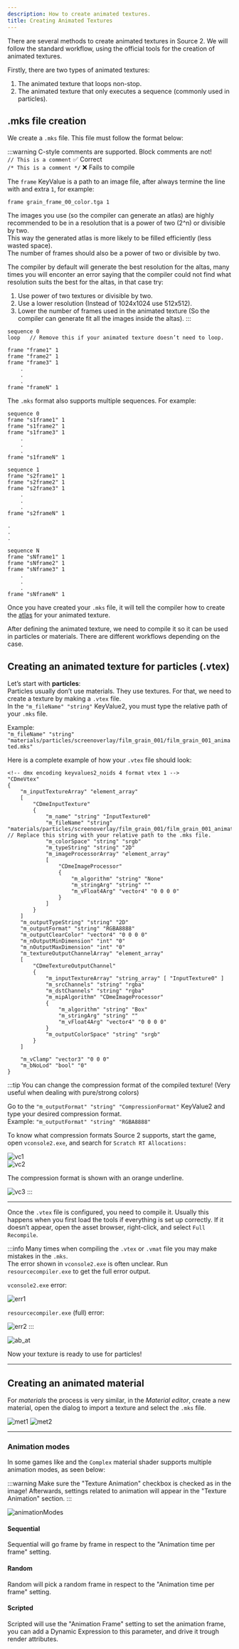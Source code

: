 ```yaml
---
description: How to create animated textures. 
title: Creating Animated Textures
---
```


There are several methods to create animated textures in Source 2. We will follow the standard workflow, using the official tools for the creation of animated textures.  

Firstly, there are two types of animated textures:  
1. The animated texture that loops non-stop.  
2. The animated texture that only executes a sequence (commonly used in particles).  

## .mks file creation

We create a `.mks` file. This file must follow the format below:

:::warning
C-style comments are supported. Block comments are not!  
`// This is a comment` ✅ Correct  
`/* This is a comment */` ❌ Fails to compile

The `frame` KeyValue is a path to an image file, after always termine the line with and extra `1`, for example:

`frame grain_frame_00_color.tga 1`

The images you use (so the compiler can generate an atlas) are highly recommended to be in a resolution that is a power of two (2^n) or divisible by two.  
This way the generated atlas is more likely to be filled efficiently (less wasted space).  
The number of frames should also be a power of two or divisible by two.

The compiler by default will generate the best resolution for the altas, many times you will enconter an error saying that the compiler could not find what resolution suits the best for the altas,
in that case try:

1. Use power of two textures or divisible by two.
2. Use a lower resolution (Instead of 1024x1024 use 512x512).
3. Lower the number of frames used in the animated texture (So the compiler can generate fit all the images inside the altas). 
:::
```
sequence 0
loop   // Remove this if your animated texture doesn’t need to loop. 

frame "frame1" 1
frame "frame2" 1
frame "frame3" 1
    .
    .
    .
frame "frameN" 1
```

The `.mks` format also supports multiple sequences. For example:

```
sequence 0
frame "s1frame1" 1
frame "s1frame2" 1
frame "s1frame3" 1
    .
    .
    .
frame "s1frameN" 1

sequence 1
frame "s2frame1" 1
frame "s2frame2" 1
frame "s2frame3" 1
    .
    .
    .
frame "s2frameN" 1

.
.
.

sequence N
frame "sNframe1" 1
frame "sNframe2" 1
frame "sNframe3" 1
    .
    .
    .
frame "sNframeN" 1
```

Once you have created your `.mks` file, it will tell the compiler how to create the [atlas](https://en.wikipedia.org/wiki/Texture_atlas) for your animated texture.  

After defining the animated texture, we need to compile it so it can be used in particles or materials. There are different workflows depending on the case.  

## Creating an animated texture for particles (.vtex)

Let’s start with **particles**:  
Particles usually don’t use materials. They use textures. For that, we need to create a texture by making a `.vtex` file.  
In the `"m_fileName" "string"` KeyValue2, you must type the relative path of your `.mks` file.  

Example:  
`"m_fileName" "string" "materials/particles/screenoverlay/film_grain_001/film_grain_001_animated.mks"`

Here is a complete example of how your `.vtex` file should look:

```
<!-- dmx encoding keyvalues2_noids 4 format vtex 1 -->
"CDmeVtex"
{
	"m_inputTextureArray" "element_array" 
	[
		"CDmeInputTexture"
		{
			"m_name" "string" "InputTexture0"
			"m_fileName" "string" "materials/particles/screenoverlay/film_grain_001/film_grain_001_animated.mks" // Replace this string with your relative path to the .mks file.
			"m_colorSpace" "string" "srgb"
			"m_typeString" "string" "2D"
			"m_imageProcessorArray" "element_array" 
			[
				"CDmeImageProcessor"
				{
					"m_algorithm" "string" "None"
					"m_stringArg" "string" ""
					"m_vFloat4Arg" "vector4" "0 0 0 0"
				}
			]
		}
	]
	"m_outputTypeString" "string" "2D"
	"m_outputFormat" "string" "RGBA8888"
	"m_outputClearColor" "vector4" "0 0 0 0"
	"m_nOutputMinDimension" "int" "0"
	"m_nOutputMaxDimension" "int" "0"
	"m_textureOutputChannelArray" "element_array" 
    [
		"CDmeTextureOutputChannel"
		{
			"m_inputTextureArray" "string_array" [ "InputTexture0" ]
			"m_srcChannels" "string" "rgba"
			"m_dstChannels" "string" "rgba"
			"m_mipAlgorithm" "CDmeImageProcessor"
			{
				"m_algorithm" "string" "Box"
				"m_stringArg" "string" ""
				"m_vFloat4Arg" "vector4" "0 0 0 0"
			}
			"m_outputColorSpace" "string" "srgb"
		}
	]
	
    "m_vClamp" "vector3" "0 0 0"
    "m_bNoLod" "bool" "0"
}
```

:::tip
You can change the compression format of the compiled texture! (Very useful when dealing with pure/strong colors)

Go to the `"m_outputFormat" "string" "CompressionFormat"` KeyValue2 and type your desired compression format.  
Example: `"m_outputFormat" "string" "RGBA8888"`  

To know what compression formats Source 2 supports, start the game, open `vconsole2.exe`, and search for `Scratch RT Allocations:`  

![vc1](./vconsole2_searchbar.png "vc1")  
![vc2](./vconsole2_cmpr_formats.png "vc2")  

The compression format is shown with an orange underline.  

![vc3](./format.png "vc3")
:::

---
Once the `.vtex` file is configured, you need to compile it. Usually this happens when you first load the tools if everything is set up correctly. If it doesn’t appear, open the asset browser, right-click, and select `Full Recompile`.

:::info
Many times when compiling the `.vtex` or `.vmat` file you may make mistakes in the `.mks`.  
The error shown in `vconsole2.exe` is often unclear. Run `resourcecompiler.exe` to get the full error output.

`vconsole2.exe` error:

![err1](./err1.png "err1")

`resourcecompiler.exe` (full) error: 

![err2](./err2.png "err2")
:::

![ab_at](./assetbrowser_at.png "ab_at")

Now your texture is ready to use for particles!

---

## Creating an animated material

For *materials* the process is very similar, in the *Material editor*, create a new material, open the dialog to import a texture and select the `.mks` file.

![met1](./met1.png "met1")
![met2](./met2.png "met2")

---

### Animation modes

In some games like <Game name="cs2"/> and <Game name="hla"/> the `Complex` material shader supports multiple animation modes, as seen below:

:::warning
Make sure the "Texture Animation" checkbox is checked as in the image! Afterwards, settings related to animation will appear in the "Texture Animation" section. 
:::

![animationModes](./animationModes.png "animation modes")

#### Sequential
Sequential will go frame by frame in respect to the "Animation time per frame" setting.

#### Random
Random will pick a random frame in respect to the "Animation time per frame" setting.

#### Scripted
Scripted will use the "Animation Frame" setting to set the animation frame, you can add a Dynamic Expression to this parameter, and drive it trough render attributes.